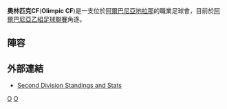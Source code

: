 {{Infobox football club
|clubname = 奧林匹克CF
|image =
|fullname = KF地拉那奧林匹克
|nickname =
|founded = {{start date and age|df=yes|2002}}
|ground = [[Olimpiku_Stadium|Olimpiku Stadium]]<br/>[[Yrshek|Yrshek]], [[Kashar|Kashar]], [[Tiranë|Tiranë]], [[Albania|Albania]]
|capacity = 1,500
|chairman = Leonard Kadiu
|manager = [[Saimir_Patushi|Saimir Patushi]]
|league = [[阿爾巴尼亞乙組足球聯賽|阿爾巴尼亞乙組足球聯賽]]
|season = 2013-14
|position = 阿爾巴尼亞乙組足球聯賽第5名}}
'''奧林匹克CF'''('''Olimpic CF''')是一支位於[[阿爾巴尼亞|阿爾巴尼亞]][[地拉那|地拉那]]的職業足球會，目前於[[阿爾巴尼亞乙組足球聯賽|阿爾巴尼亞乙組足球聯賽]]角逐。

==陣容==
{{updated|2014年1月24日}}
{{Fs start}}
{{Fs player|no=1|pos=GK|nat=Albania|name=Kejdi Myrta}}
{{Fs player|no=2|pos=DF|nat=Albania|name=Brixhild Brahimaj}}
{{Fs player|no=3|pos=DF|nat=Albania|name=Johan Brahimi}}
{{Fs player|no=6|pos=DF|nat=Albania|name=Marius Fucia}}
{{Fs player|no=7|pos=MF|nat=Albania|name=Elton Fucia}}
{{Fs player|no=8|pos=MF|nat=Albania|name=Lorenc Londo}}
{{Fs player|no=9|pos=FW|nat=Albania|name=Ardit Jaupaj}}
{{Fs player|no=10|pos=FW|nat=Albania|name=Dejvi Duka}}
{{Fs player|no=11|pos=FW|nat=Albania|name=Denis Muhollari}}
{{Fs player|no=12|pos=GK|nat=Albania|name=Endrit Prenci}}
{{Fs player|no=13|pos=DF|nat=Albania|name=Amri Jonuzi}}
{{Fs mid}}
{{Fs player|no=14|pos=MF|nat=Albania|name=Anxhelo Molla}}
{{Fs player|no=14|pos=MF|nat=Albania|name=Frenki Milori}}
{{Fs player|no=15|pos=DF|nat=Albania|name=Enkeled Varfi}}
{{Fs player|no=16|pos=MF|nat=Albania|name=Aleks Kamberi}}
{{Fs player|no=18|pos=MF|nat=Albania|name=Romario Tushaj}}
{{Fs player|no=19|pos=MF|nat=Albania|name=Andi Kasimi}}
{{Fs player|no=20|pos=MF|nat=Albania|name=Theodhor Krekas}}
{{Fs player|no=22|pos=MF|nat=Albania|name=Florian Shima}}
{{Fs player|no=23|pos=DF|nat=Albania|name=Donald Rapo}}
{{Fs player|no=24|pos=MF|nat=Albania|name=Alban Batusha}}
{{Fs end}}

==外部連結==
*[https://web.archive.org/web/20121012190103/http://www.freewebs.com/albsoccer/2nddivision.htm Second Division Standings and Stats]

[[Category:阿爾巴尼亞足球俱樂部|O]]
[[Category:2002年建立的足球俱樂部|O]]